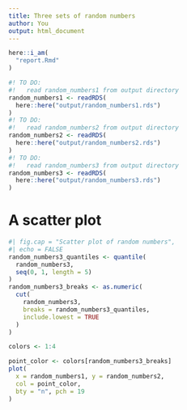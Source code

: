 ```yaml
---
title: Three sets of random numbers
author: You
output: html_document
---
```


```r
here::i_am(
  "report.Rmd"
)
```

```r
#! TO DO: 
#!   read random_numbers1 from output directory
random_numbers1 <- readRDS(
  here::here("output/random_numbers1.rds")
)
#! TO DO: 
#!   read random_numbers2 from output directory
random_numbers2 <- readRDS(
  here::here("output/random_numbers2.rds")
)
#! TO DO: 
#!   read random_numbers3 from output directory
random_numbers3 <- readRDS(
  here::here("output/random_numbers3.rds")
)
```

# A scatter plot

```r
#| fig.cap = "Scatter plot of random numbers",
#| echo = FALSE
random_numbers3_quantiles <- quantile(
  random_numbers3, 
  seq(0, 1, length = 5)
)
random_numbers3_breaks <- as.numeric(
  cut(
    random_numbers3, 
    breaks = random_numbers3_quantiles,
    include.lowest = TRUE
  )
)

colors <- 1:4

point_color <- colors[random_numbers3_breaks]
plot(
  x = random_numbers1, y = random_numbers2,
  col = point_color,
  bty = "n", pch = 19
)
```

